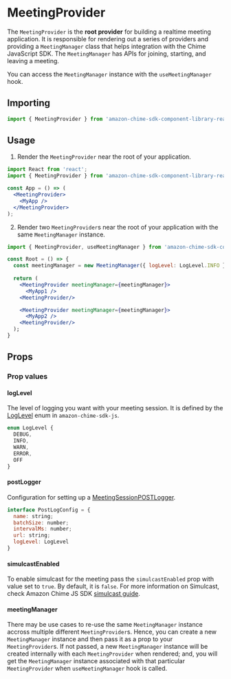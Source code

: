 
<Meta title="SDK Providers/MeetingProvider" />

# MeetingProvider

The `MeetingProvider` is the **root provider** for building a realtime meeting application. It is responsible for rendering out a series of providers and providing a `MeetingManager` class that helps integration with the Chime JavaScript SDK. The `MeetingManager` has APIs for joining, starting, and leaving a meeting.

You can access the `MeetingManager` instance with the `useMeetingManager` hook.

## Importing

```jsx
import { MeetingProvider } from 'amazon-chime-sdk-component-library-react';
```

## Usage

1. Render the `MeetingProvider` near the root of your application.

```jsx
import React from 'react';
import { MeetingProvider } from 'amazon-chime-sdk-component-library-react';

const App = () => (
  <MeetingProvider>
    <MyApp />
  </MeetingProvider>
);
```

2. Render two `MeetingProvider`s near the root of your application with the same `MeetingManager` instance.

```jsx
import { MeetingProvider, useMeetingManager } from 'amazon-chime-sdk-component-library-react';

const Root = () => {
  const meetingManager = new MeetingManager({ logLevel: LogLevel.INFO });
  
  return (
    <MeetingProvider meetingManager={meetingManager}>
      <MyApp1 />
    <MeetingProvider/>

    <MeetingProvider meetingManager={meetingManager}>
      <MyApp2 />
    <MeetingProvider/>
  ); 
}
```

## Props

<Props of={MeetingProvider} />

### Prop values

#### logLevel
The level of logging you want with your meeting session. It is defined by the [LogLevel](https://aws.github.io/amazon-chime-sdk-js/enums/loglevel.html) enum in `amazon-chime-sdk-js`.

```javascript
enum LogLevel {
  DEBUG,
  INFO,
  WARN,
  ERROR,
  OFF
}
```

#### postLogger
Configuration for setting up a [MeetingSessionPOSTLogger](https://aws.github.io/amazon-chime-sdk-js/classes/meetingsessionpostlogger.html).

```javascript
interface PostLogConfig = {
  name: string;
  batchSize: number;
  intervalMs: number;
  url: string;
  logLevel: LogLevel
}
```

#### simulcastEnabled
To enable simulcast for the meeting pass the `simulcastEnabled` prop with value set to `true`. By default, it is `false`.
For more information on Simulcast, check Amazon Chime JS SDK [simulcast guide](https://github.com/aws/amazon-chime-sdk-js/blob/master/guides/05_Simulcast.md).

#### meetingManager
There may be use cases to re-use the same `MeetingManager` instance accross multiple different `MeetingProvider`s.
Hence, you can create a new `MeetingManager` instance and then pass it as a prop to your `MeetingProvider`s. If not passed,
a new `MeetingManager` instance will be created internally with each `MeetingProvider` when rendered; and, 
you will get the `MeetingManager` instance associated with that particular `MeetingProvider` when `useMeetingManager` hook is called.